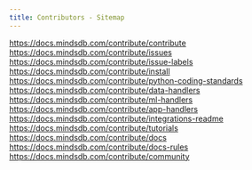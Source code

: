 ```yaml
---
title: Contributors - Sitemap
---
```


https://docs.mindsdb.com/contribute/contribute
https://docs.mindsdb.com/contribute/issues
https://docs.mindsdb.com/contribute/issue-labels
https://docs.mindsdb.com/contribute/install
https://docs.mindsdb.com/contribute/python-coding-standards
https://docs.mindsdb.com/contribute/data-handlers
https://docs.mindsdb.com/contribute/ml-handlers
https://docs.mindsdb.com/contribute/app-handlers
https://docs.mindsdb.com/contribute/integrations-readme
https://docs.mindsdb.com/contribute/tutorials
https://docs.mindsdb.com/contribute/docs
https://docs.mindsdb.com/contribute/docs-rules
https://docs.mindsdb.com/contribute/community
